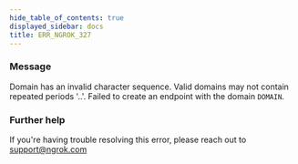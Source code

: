 ```yaml
---
hide_table_of_contents: true
displayed_sidebar: docs
title: ERR_NGROK_327
---
```


### Message

Domain has an invalid character sequence. Valid domains may not contain repeated periods '..'. Failed to create an endpoint with the domain `DOMAIN`.

### Further help

If you're having trouble resolving this error, please reach out to [support@ngrok.com](mailto:support@ngrok.com?subject=Help%20with%20ERR_NGROK_327)
